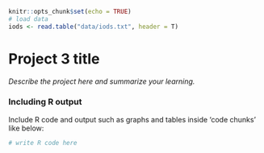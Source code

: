 ```r
knitr::opts_chunk$set(echo = TRUE)
# load data
iods <- read.table("data/iods.txt", header = T)
```

# Project 3 title

*Describe the project here and summarize your learning.*

### Including R output

Include R code and output such as graphs and tables inside 'code chunks' like below:  

```r
# write R code here
```
